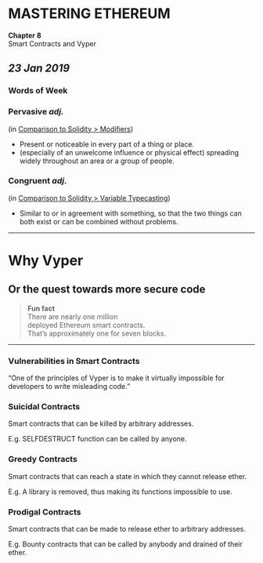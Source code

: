 

# MASTERING ETHEREUM

**Chapter 8**  
Smart Contracts and Vyper

*23 Jan 2019*
---

### Words of Week

### Pervasive *adj.*  
(in [Comparison to Solidity > Modifiers](https://github.com/ethereumbook/ethereumbook/blob/develop/08smart-contracts-vyper.asciidoc#modifiers))

- Present or noticeable in every part of a thing or place.
- (especially of an unwelcome influence or physical effect) spreading widely throughout an area or a group of people.

### Congruent *adj.* 
(in [Comparison to Solidity > Variable Typecasting](https://github.com/ethereumbook/ethereumbook/blob/develop/08smart-contracts-vyper.asciidoc#variable-typecasting))   
- Similar to or in agreement with something, so that the two things can both exist or can be combined without problems.
---

# Why Vyper
## Or the quest towards more secure code

> **Fun fact**  
> There are nearly one million   
> deployed Ethereum smart contracts.   
> That’s approximately one for seven blocks.  
---

### Vulnerabilities in Smart Contracts  
“One of the principles of Vyper is to make it virtually impossible for developers to write misleading code.”

### Suicidal Contracts  
<div>

Smart contracts that can be killed by arbitrary addresses.  

E.g. SELFDESTRUCT function can be called by anyone.

</div>

### Greedy Contracts

<div>

Smart contracts that can reach a state in which they cannot release ether.  

E.g. A library is removed, thus making its functions impossible to use.

</div>


### Prodigal Contracts
<div>

Smart contracts that can be made to release ether to arbitrary addresses.  

E.g. Bounty contracts that can be called by anybody and drained of their ether.

</div>

